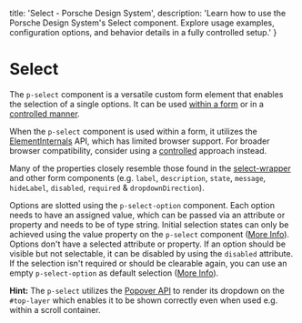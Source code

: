 
  title: 'Select - Porsche Design System',
  description: 'Learn how to use the Porsche Design System\'s Select component. Explore usage examples, configuration options, and behavior details in a fully controlled setup.'
}

# Select <ComponentStatus tagName="p-select"></ComponentStatus>

The `p-select` component is a versatile custom form element that enables the selection of a single options. It can be
used [within a form](components/select/examples#form) or in a
[controlled manner](components/select/examples#controlled).

<Notification heading="Attention" heading-tag="h2" state="warning">
  When the <code>p-select</code> component is used within a form, it utilizes the
  <a href="https://developer.mozilla.org/en-US/docs/Web/API/ElementInternals">ElementInternals</a> API, which has limited
  browser support. For broader browser compatibility, consider using a
  <a href="components/select/examples#controlled">controlled</a> approach instead.
</Notification>

Many of the properties closely resemble those found in the [select-wrapper](/components/select-wrapper/examples/) and
other form components (e.g. `label`, `description`, `state`, `message`, `hideLabel`, `disabled`, `required` &
`dropdownDirection`).

Options are slotted using the `p-select-option` component. Each option needs to have an assigned value, which can be
passed via an attribute or property and needs to be of type string. Initial selection states can only be achieved using
the value property on the `p-select` component ([More Info](/components/select/examples/#set-value)). Options don't have a
selected attribute or property. If an option should be visible but not selectable, it can be disabled by using the
`disabled` attribute. If the selection isn't required or should be clearable again, you can use an empty
`p-select-option` as default selection ([More Info](/components/select/examples/#empty)).

**Hint:** The `p-select` utilizes the [Popover API](https://developer.mozilla.org/en-US/docs/Web/API/Popover_API) to render its dropdown on the `#top-layer` which enables it to be shown correctly even when used e.g. within a scroll container.

<Configurator tagName="p-select" story={selectStory} />
